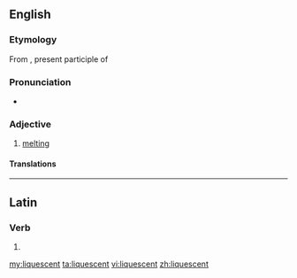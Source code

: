 ==English==

===Etymology===
From {{etyl|la|en}} {{term|liquescens|lang=la}}, present participle of {{term|liquesco|liquescere|lang=la}}

===Pronunciation===
* {{rhymes|ɛsənt|lang=en}}

===Adjective===
{{en-adj}}

# [[melting]]

====Translations====
{{trans-see|liquescent|melting}}

----

==Latin==

===Verb===
{{la-verb-form|liquēscent}}

# {{conjugation of|liquēscō||3|p|fut|act|ind|lang=la}}


[[my:liquescent]]
[[ta:liquescent]]
[[vi:liquescent]]
[[zh:liquescent]]